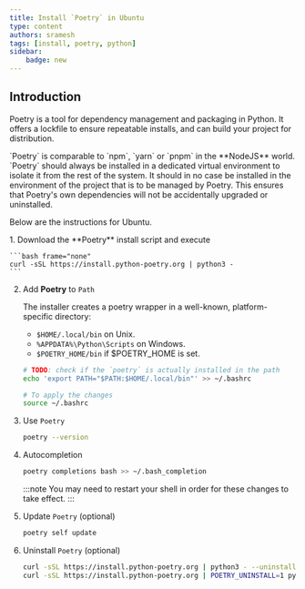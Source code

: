 ```yaml
---
title: Install `Poetry` in Ubuntu
type: content
authors: sramesh
tags: [install, poetry, python]
sidebar:
    badge: new
---
```


## Introduction

Poetry is a tool for dependency management and packaging in Python. 
It offers a lockfile to ensure repeatable installs, and can build your project for distribution.

<Aside type="note" title="Info">
`Poetry` is comparable to `npm`, `yarn` or `pnpm` in the **NodeJS** world.
</Aside>

<Aside type="danger" title="Attention">
`Poetry` should always be installed in a dedicated virtual environment to isolate it from the rest of the system. It should in no case be installed in the environment of the project that is to be managed by Poetry. This ensures that Poetry's own dependencies will not be accidentally upgraded or uninstalled. 
</Aside>

Below are the instructions for Ubuntu. 

<Steps>
1. Download the **Poetry** install script and execute

    ```bash frame="none"
    curl -sSL https://install.python-poetry.org | python3 -
    ```

2. Add **Poetry** to `Path`
    
    The installer creates a poetry wrapper in a well-known, platform-specific directory:

    - `$HOME/.local/bin`          on Unix.
    - `%APPDATA%\Python\Scripts`  on Windows.
    - `$POETRY_HOME/bin`          if $POETRY_HOME is set.

    ```bash frame="none"
    # TODO: check if the `poetry` is actually installed in the path
    echo 'export PATH="$PATH:$HOME/.local/bin"' >> ~/.bashrc

    # To apply the changes
    source ~/.bashrc
    ```

3. Use `Poetry`

    ```bash frame="none"
    poetry --version
    ```

4. Autocompletion
    
    ```bash frame="none"
    poetry completions bash >> ~/.bash_completion
    ```

    :::note
    You may need to restart your shell in order for these changes to take effect.
    :::

5. Update `Poetry` (optional)

    ```bash frame="none"
    poetry self update
    ```

6. Uninstall `Poetry` (optional)

    ```bash frame="none"
    curl -sSL https://install.python-poetry.org | python3 - --uninstall
    curl -sSL https://install.python-poetry.org | POETRY_UNINSTALL=1 python3 -
    ```
</Steps>

